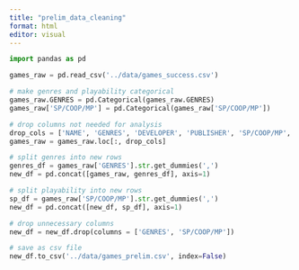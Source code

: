 ```yaml
---
title: "prelim_data_cleaning"
format: html
editor: visual
---
```


```python
import pandas as pd
```

```python
games_raw = pd.read_csv('../data/games_success.csv')
```


```python
# make genres and playability categorical
games_raw.GENRES = pd.Categorical(games_raw.GENRES)
games_raw['SP/COOP/MP'] = pd.Categorical(games_raw['SP/COOP/MP'])

# drop columns not needed for analysis
drop_cols = ['NAME', 'GENRES', 'DEVELOPER', 'PUBLISHER', 'SP/COOP/MP', 'BASE PRICE', 'SUCCESS']
games_raw = games_raw.loc[:, drop_cols]
```

```python
# split genres into new rows
genres_df = games_raw['GENRES'].str.get_dummies(',')
new_df = pd.concat([games_raw, genres_df], axis=1)
```

```python
# split playability into new rows
sp_df = games_raw['SP/COOP/MP'].str.get_dummies(',')
new_df = pd.concat([new_df, sp_df], axis=1)
```

```python
# drop unnecessary columns
new_df = new_df.drop(columns = ['GENRES', 'SP/COOP/MP'])

# save as csv file
new_df.to_csv('../data/games_prelim.csv', index=False)
```
